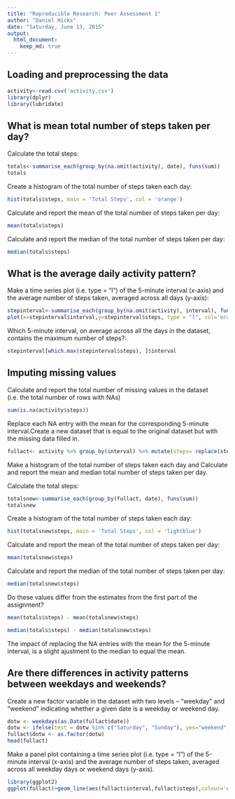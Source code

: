 ```yaml
---
title: "Reproducible Research: Peer Assessment 1"
author: "Daniel Hicks"
date: "Saturday, June 13, 2015"
output: 
  html_document:
    keep_md: true
---
```



## Loading and preprocessing the data
```r
activity<-read.csv('activity.csv')
library(dplyr)
library(lubridate)
```
## What is mean total number of steps taken per day?
Calculate the total steps:

```r
totals<-summarise_each(group_by(na.omit(activity), date), funs(sum))
totals
```

Create a histogram of the total number of steps taken each day:
```r
hist(totals$steps, main = 'Total Steps', col = 'orange')
```

Calculate and report the mean of the total number of steps taken per day:
```r
mean(totals$steps)
```
Calculate and report the median of the total number of steps taken per day:
```r
median(totals$steps)
```
## What is the average daily activity pattern?

Make a time series plot (i.e. type = "l") of the 5-minute interval (x-axis) and the average number of steps taken, averaged across all days (y-axis):

```r
stepinterval<-summarise_each(group_by(na.omit(activity), interval), funs(mean))
plot(x=stepinterval$interval,y=stepinterval$steps, type = "l", col='orange', ylab='average number of steps taken')
```

Which 5-minute interval, on average across all the days in the dataset, contains the maximum number of steps?:
```r
stepinterval[which.max(stepinterval$steps), ]$interval
```

## Imputing missing values

Calculate and report the total number of missing values in the dataset (i.e. the total number of rows with NAs)
```r
sum(is.na(activity$steps))
```
Replace each NA entry with the mean for the corresponding 5-minute interval.Create a new dataset that is equal to the original dataset but with the missing data filled in.

```r
fullact<- activity %>% group_by(interval) %>% mutate(steps= replace(steps, is.na(steps), mean(steps, na.rm=TRUE)))

```
Make a histogram of the total number of steps taken each day and Calculate and report the mean and median total number of steps taken per day. 

Calculate the total steps:

```r
totalsnew<-summarise_each(group_by(fullact, date), funs(sum))
totalsnew
```

Create a histogram of the total number of steps taken each day:
```r
hist(totalsnew$steps, main = 'Total Steps', col = 'lightblue')
```

Calculate and report the mean of the total number of steps taken per day:
```r
mean(totalsnew$steps)
```
Calculate and report the median of the total number of steps taken per day:
```r
median(totalsnew$steps)
```
Do these values differ from the estimates from the first part of the assignment? 
```r
mean(totals$steps) - mean(totalsnew$steps)

median(totals$steps) - median(totalsnew$steps)
```
The impact of replacing the NA entries with the mean for the 5-minute interval, is a slight ajustment to the median to equal the mean.

## Are there differences in activity patterns between weekdays and weekends?

Create a new factor variable in the dataset with two levels – “weekday” and “weekend” indicating whether a given date is a weekday or weekend day.
```r
dotw <- weekdays(as.Date(fullact$date))
dotw <- ifelse(test = dotw %in% c("Saturday", "Sunday"), yes="weekend", "weekday")
fullact$dotw <- as.factor(dotw)
head(fullact)
```

Make a panel plot containing a time series plot (i.e. type = "l") of the 5-minute interval (x-axis) and the average number of steps taken, averaged across all weekday days or weekend days (y-axis). 

```r
library(ggplot2)
ggplot(fullact)+geom_line(aes(fullact$interval,fullact$steps),colour='orange', alpha=0.8)+facet_wrap(~dotw,ncol=1)+xlab('Intervals')+ylab('Number of steps')
```

